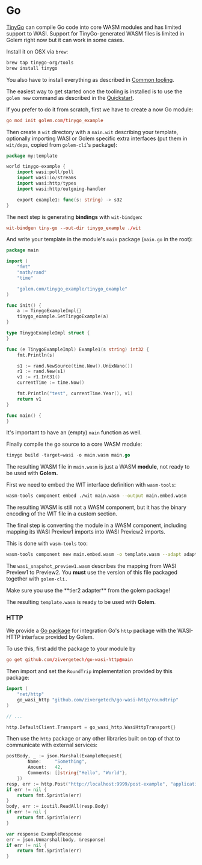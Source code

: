 
# Go

[TinyGo](https://tinygo.org) can compile Go code into core WASM modules and has limited support to WASI. Support for TinyGo-generated WASM files is limited in Golem right now but it can work in some cases.

Install it on OSX via `brew`:

```bash
brew tap tinygo-org/tools
brew install tinygo
```

You also have to install everything as described in [Common tooling](/docs/building-templates/common-tooling).

The easiest way to get started once the tooling is installed is to use the `golem new` command as described in the [Quickstart](/docs/quickstart).

If you prefer to do it from scratch, first we have to create a now Go module:

```toml
go mod init golem.com/tinygo_example
```

Then create a `wit` directory with a `main.wit` describing your template, optionally importing WASI or Golem specific extra interfaces (put them in `wit/deps`, copied from `golem-cli`'s package):

```go
package my:template

world tinygo-example {
    import wasi:poll/poll
    import wasi:io/streams
    import wasi:http/types
    import wasi:http/outgoing-handler

    export example1: func(s: string) -> s32
}
```

The next step is generating **bindings** with `wit-bindgen`:

```toml
wit-bindgen tiny-go --out-dir tinygo_example ./wit
```

And write your template in the module's `main` package (`main.go` in the root):

```go
package main

import (
	"fmt"
	"math/rand"
	"time"

	"golem.com/tinygo_example/tinygo_example"
)

func init() {
	a := TinygoExampleImpl{}
	tinygo_example.SetTinygoExample(a)
}

type TinygoExampleImpl struct {
}

func (e TinygoExampleImpl) Example1(s string) int32 {
	fmt.Println(s)

	s1 := rand.NewSource(time.Now().UnixNano())
	r1 := rand.New(s1)
	v1 := r1.Int31()
	currentTime := time.Now()

	fmt.Println("test", currentTime.Year(), v1)
	return v1
}

func main() {
}
```

It's important to have an (empty) `main` function as well.

Finally compile the go source to a core WASM module:

```go
tinygo build -target=wasi -o main.wasm main.go
```

The resulting WASM file in `main.wasm` is just a WASM **module**, not ready to be used with **Golem.**

First we need to embed the WIT interface definition with `wasm-tools`:

```bash
wasm-tools component embed ./wit main.wasm --output main.embed.wasm
```

The resulting WASM is still not a WASM component, but it has the binary encoding of the WIT file in a custom section.

The final step is converting the module in a WASM component, including mapping its WASI Preview1 imports into WASI Preview2 imports.

This is done with `wasm-tools` too:

```bash
wasm-tools component new main.embed.wasm -o template.wasm --adapt adapters/tier2/wasi_snapshot_preview1.wasm
```

The `wasi_snapshot_preview1.wasm` describes the mapping from WASI Preview1 to Preview2. You **must** use the version of this file packaged together with `golem-cli.`

<Callout>
Make sure you use the **tier2 adapter** from the golem package!

</Callout>

The resulting `template.wasm` is ready to be used with **Golem**.

### HTTP

We provide a [Go package](https://github.com/zivergetech/go-wasi-http/) for integration Go's `http` package with the WASI-HTTP interface provided by Golem.

To use this, first add the package to your module by

```toml
go get github.com/zivergetech/go-wasi-http@main
```

Then import and set the `RoundTrip` implementation provided by this package:

```go
import (
	"net/http"
	go_wasi_http "github.com/zivergetech/go-wasi-http/roundtrip"
)

// ...

http.DefaultClient.Transport = go_wasi_http.WasiHttpTransport{}
```

Then use the `http` package or any other libraries built on top of that to communicate with external services:

```go
postBody, _ := json.Marshal(ExampleRequest{
		Name:     "Something",
		Amount:   42,
		Comments: []string{"Hello", "World"},
	})
resp, err := http.Post("http://localhost:9999/post-example", "application/json", bytes.NewBuffer(postBody))
if err != nil {
	return fmt.Sprintln(err)
}
body, err := ioutil.ReadAll(resp.Body)
if err != nil {
	return fmt.Sprintln(err)
}

var response ExampleResponse
err = json.Unmarshal(body, &response)
if err != nil {
	return fmt.Sprintln(err)
}
```
